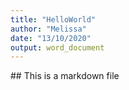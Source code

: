 ```yaml
---
title: "HelloWorld"
author: "Melissa"
date: "13/10/2020"
output: word_document
---
```


 ## This is a markdown file

